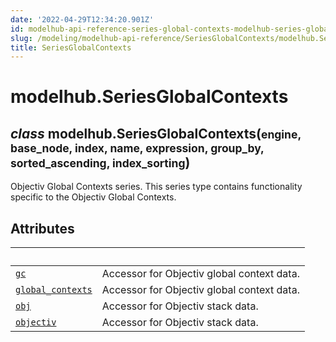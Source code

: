 ```yaml
---
date: '2022-04-29T12:34:20.901Z'
id: modelhub-api-reference-series-global-contexts-modelhub-series-global-contexts
slug: /modeling/modelhub-api-reference/SeriesGlobalContexts/modelhub.SeriesGlobalContexts/
title: SeriesGlobalContexts
---
```


# modelhub.SeriesGlobalContexts

<div class="class">
<h2 class="signature-method"><span class="type-annotation"><em>class</em></span> <span class="additional-name">modelhub.</span><span class="name">SeriesGlobalContexts(</span><small class="parameter-list"><span class="parameter" id="engine">engine</span>, <span class="parameter" id="base_node">base_node</span>, <span class="parameter" id="index">index</span>, <span class="parameter" id="name">name</span>, <span class="parameter" id="expression">expression</span>, <span class="parameter" id="group_by">group_by</span>, <span class="parameter" id="sorted_ascending">sorted_ascending</span>, <span class="parameter" id="index_sorting">index_sorting</span></small>)</h2>


<div class="content">

Objectiv Global Contexts series. This series type contains functionality specific to the Objectiv Global
Contexts.

## Attributes

| &nbsp;                                            | &nbsp;                                                                                                                                                                                                                 |
| ------------------------------------------------- | --------------------------------------------------------------------------------------------------------------------------------------------------------------------------------------------------------------------- |
| [`gc`](/docs/modeling/modelhub-api-reference/SeriesGlobalContexts/modelhub.SeriesGlobalContexts.gc/#modelhub.SeriesGlobalContexts.gc)                                                | Accessor for Objectiv global context data.                                                                                                                                                                             |
| [`global_contexts`](/docs/modeling/modelhub-api-reference/SeriesGlobalContexts/modelhub.SeriesGlobalContexts.global-contexts/#modelhub.SeriesGlobalContexts.global-contexts)                                   | Accessor for Objectiv global context data.                                                                                                                                                                             |
| [`obj`](/docs/modeling/modelhub-api-reference/SeriesGlobalContexts/modelhub.SeriesGlobalContexts.obj/#modelhub.SeriesGlobalContexts.obj)                                               | Accessor for Objectiv stack data.                                                                                                                                                                                      |
| [`objectiv`](/docs/modeling/modelhub-api-reference/SeriesGlobalContexts/modelhub.SeriesGlobalContexts.objectiv/#modelhub.SeriesGlobalContexts.objectiv)                                          | Accessor for Objectiv stack data.                                                                                                                                                                                      |


</div>

</div>

